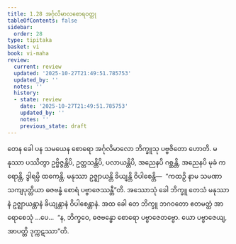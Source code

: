 ```yaml
---
title: 1.28 အင်္ဂုလိမာလစောရဝတ္ထု
tableOfContents: false
sidebar:
  order: 28
type: tipitaka
basket: vi
book: vi-maha
review:
  current: review
  updated: '2025-10-27T21:49:51.785753'
  updated_by: ''
  notes: ''
  history:
  - state: review
    date: '2025-10-27T21:49:51.785753'
    updated_by: ''
    notes: ''
    previous_state: draft
---
```



<ReviewStatus review={frontmatter.review} showDetails={true} />

<HypothesisAnnotation frontmatter={frontmatter} />

<DynamicBreadcrumb />

<Division number="91" book="vi-maha" e="ch" v="3" p="104">

<Paragraph number="429" book="vi-maha">
တေန ခေါ ပန သမယေန စောရော အင်္ဂုလိမာလော ဘိက္ခူသု ပဗ္ဗဇိတော ဟောတိ. မနုဿာ ပဿိတွာ ဥဗ္ဗိဇ္ဇန္တိပိ, ဥတ္တသန္တိပိ, ပလာယန္တိပိ, အညေနပိ ဂစ္ဆန္တိ, အညေနပိ မုခံ ကရောန္တိ, ဒွါရမ္ပိ ထကေန္တိ. မနုဿာ ဥဇ္ဈာယန္တိ ခိယျန္တိ ဝိပါစေန္တိ—  “ကထဉှိ နာမ သမဏာ သကျပုတ္တိယာ ဓဇဗန္ဓံ စောရံ ပဗ္ဗာဇေဿန္တီ”တိ. အဿောသုံ ခေါ ဘိက္ခူ တေသံ မနုဿာနံ ဥဇ္ဈာယန္တာနံ ခိယျန္တာနံ ဝိပါစေန္တာနံ. အထ ခေါ တေ ဘိက္ခူ ဘဂဝတော ဧတမတ္ထံ အာရောစေသုံ …ပေ…  “န, ဘိက္ခဝေ, ဓဇဗန္ဓော စောရော ပဗ္ဗာဇေတဗ္ဗော. ယော ပဗ္ဗာဇေယျ, အာပတ္တိ ဒုက္ကဋဿာ”တိ.
</Paragraph>
</Division>